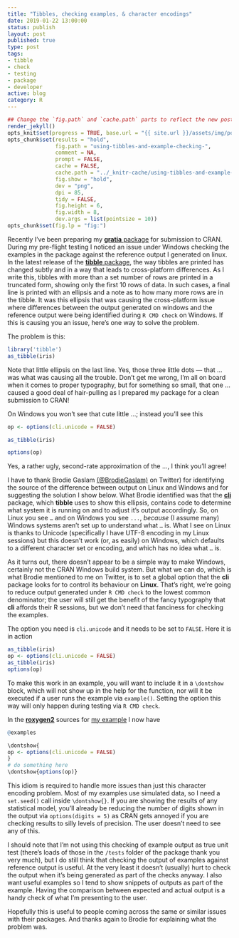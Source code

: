 ```yaml
--- 
title: "Tibbles, checking examples, & character encodings"
date: 2019-01-22 13:00:00
status: publish
layout: post
published: true
type: post
tags:
- tibble
- check
- testing
- package
- developer
active: blog
category: R
---
```


```r
## Change the `fig.path` and `cache.path` parts to reflect the new post
render_jekyll()
opts_knit$set(progress = TRUE, base.url = "{{ site.url }}/assets/img/posts/", base.dir = "/home/gavin/work/web/jekyll/blog/assets/img/posts/")
opts_chunk$set(results = "hold",
               fig.path = "using-tibbles-and-example-checking-", 
               comment = NA,
               prompt = FALSE,
               cache = FALSE,
               cache.path = "../_knitr-cache/using-tibbles-and-example-checking-", 
               fig.show = "hold",
               dev = "png",
               dpi = 85,
               tidy = FALSE,
               fig.height = 6,
               fig.width = 8,
               dev.args = list(pointsize = 10))
opts_chunk$set(fig.lp = "fig:")
```

Recently I've been preparing my [**gratia** package](https://gavinsimpson.github.io/gratia/) for submission to CRAN. During my pre-flight testing I noticed an issue under Windows checking the examples in the package against the reference output I generated on linux. In the latest release of the [**tibble** package](https://tibble.tidyverse.org/), the way tibbles are printed has changed subtly and in a way that leads to cross-platform differences. As I write this, tibbles with more than a set number of rows are printed in a truncated form, showing only the first 10 rows of data. In such cases, a final line is printed with an ellipsis and a note as to how many more rows are in the tibble. It was this ellipsis that was causing the cross-platform issue where differences between the output generated on windows and the reference output were being identified during `R CMD check` on Windows. If this is causing you an issue, here's one way to solve the problem.

The problem is this:
```r
library('tibble')
as_tibble(iris)
```

Note that little ellipsis on the last line. Yes, those three little dots &mdash; that &hellip; was what was causing all the trouble. Don't get me wrong, I'm all on board when it comes to proper typography, but for something so small, that one &hellip; caused a good deal of hair-pulling as I prepared my package for a clean submission to CRAN!

On Windows you won't see that cute little &hellip;; instead you'll see this
```r
op <- options(cli.unicode = FALSE)
```
```r
as_tibble(iris)
````
```r
options(op)
```
Yes, a rather ugly, second-rate approximation of the &hellip;, I think you'll agree!

I have to thank Brodie Gaslam [(\@BrodieGaslam)](https://twitter.com/BrodieGaslam) on Twitter) for identifying the source of the difference between output on Linux and Windows and for suggesting the solution I show below. What Brodie identified was that the [**cli**](https://github.com/r-lib/cli) package, which **tibble** uses to show this ellipsis, contains code to determine what system it is running on and to adjust it's output accordingly. So, on Linux you see `…` and on Windows you see `...`, *because* (I assume many) Windows systems aren't set up to understand what `…` is. What I see on Linux is thanks to Unicode (specifically I have UTF-8 encoding in my Linux sessions) but this doesn't work (or, as easily) on Windows, which defaults to a different character set or encoding, and which has no idea what `…` is.

As it turns out, there doesn't appear to be a simple way to make Windows, certainly not the CRAN Windows build system. But what we can do, which is what Brodie mentioned to me on Twitter, is to set a global option that the **cli** package looks for to control its behaviour on **Linux**. That's right, we're going to reduce output generated under `R CMD check` to the lowest common denominator; the user will still get the benefit of the fancy typography that **cli** affords their R sessions, but we don't need that fanciness for checking the examples.

The option you need is `cli.unicode` and it needs to be set to `FALSE`. Here it is in action

```r
as_tibble(iris)
op <- options(cli.unicode = FALSE)
as_tibble(iris)
options(op)
```

To make this work in an example, you will want to include it in a `\dontshow` block, which will not show up in the help for the function, nor will it be executed if a user runs the example via `example()`. Setting the option this way will only happen during testing via `R CMD check`.

In the [**roxygen2**](https://github.com/klutometis/roxygen) sources for [my example](https://github.com/gavinsimpson/gratia/blob/master/R/derivatives.R#L57-L69) I now have

```r
@examples

\dontshow{
op <- options(cli.unicode = FALSE)
}
# do something here
\dontshow{options(op)}
```

This idiom is required to handle more issues than just this character encoding problem. Most of my examples use simulated data, so I need a `set.seed()` call inside `\dontshow{}`. If you are showing the results of any statistical model, you'll already be reducing the number of digits shown in the output via `options(digits = 5)` as CRAN gets annoyed if you are checking results to silly levels of precision. The user doesn't need to see any of this.

I should note that I'm not using this checking of example output as true unit test (there's loads of those in the `/tests` folder of the package thank you very much), but I do still think that checking the output of examples against reference output is useful. At the very least it doesn't (usually) hurt to check the output when it's being generated as part of the checks anyway. I also want useful examples so I tend to show snippets of outputs as part of the example. Having the comparison between expected and actual output is a handy check of what I'm presenting to the user.

Hopefully this is useful to people coming across the same or similar issues with their packages. And thanks again to Brodie for explaining what the problem was.
